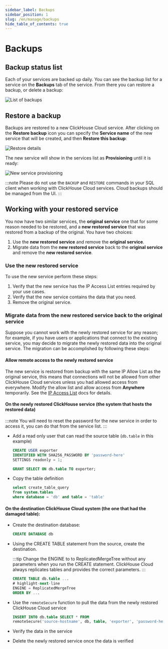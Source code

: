 ```yaml
---
sidebar_label: Backups
sidebar_position: 1
slug: /en/manage/backups
hide_table_of_contents: true
---
```



# Backups

<Tabs groupId="deployMethod">
<TabItem value="serverless" label="ClickHouse Cloud" default>

## Backup status list

Each of your services are backed up daily.  You can see the backup list for a service on the **Backups** tab of the service.  From there you can restore a backup, or delete a backup:

![List of backups](@site/docs/en/_snippets/images/cloud-backup-list.png)

## Restore a backup

Backups are restored to a new ClickHouse Cloud service.  After clicking on the **Restore backup** icon you can specify the **Service name** of the new service that will be created, and then **Restore this backup**:

![Restore details](@site/docs/en/_snippets/images/cloud-backup-restore.png)

The new service will show in the services list as **Provisioning** until it is ready:

![New service provisioning](@site/docs/en/_snippets/images/cloud-backup-new-service.png)

:::note
Please do not use the `BACKUP` and `RESTORE` commands in your SQL client when working with ClickHouse Cloud services.  Cloud backups should be managed from the UI.
:::

## Working with your restored service

You now have two similar services, the **original service** one that for some reason needed to be restored, and a **new restored service** that was restored from a backup of the original.  You have two choices:

1. Use the **new restored service** and remove the **original service**.
2. Migrate data from the **new restored service** back to the **original service** and remove the **new restored service**.

### Use the **new restored service**

To use the new service perform these steps:

1. Verify that the new service has the IP Access List entries required by your use cases.
1. Verify that the new service contains the data that you need.
1. Remove the original service.

### Migrate data from the **new restored service** back to the **original service**

Suppose you cannot work with the newly restored service for any reason; for example, if you have users or applications that connect to the existing service, you may decide to migrate the newly restored data into the original service.  The migration can be accomplished by following these steps:

#### Allow remote access to the newly restored service

The new service is restored from backup with the same IP Allow List as the original service, this means that connections will not be allowed from other ClickHouse Cloud services unless you had allowed access from everywhere.  Modify the allow list and allow access from **Anywhere** temporarily.  See the [IP Access List](/docs/en/manage/security/ip-access-list.md) docs for details.

#### On the newly restored ClickHouse service (the system that hosts the restored data)

:::note
You will need to reset the password for the new service in order to access it, you can do that from the service list.
:::

- Add a read only user that can read the source table (`db.table` in this example)
  ```sql
  CREATE USER exporter
  IDENTIFIED WITH SHA256_PASSWORD BY 'password-here'
  SETTINGS readonly = 1;
  ```

  ```sql
  GRANT SELECT ON db.table TO exporter;
  ```

- Copy the table definition
  ```sql
  select create_table_query
  from system.tables
  where database = 'db' and table = 'table'
  ```

#### On the destination ClickHouse Cloud system (the one that had the damaged table):

- Create the destination database:
  ```sql
  CREATE DATABASE db
  ```

- Using the CREATE TABLE statement from the source, create the destination.

  :::tip
  Change the ENGINE to to ReplicatedMergeTree without any parameters when you run the CREATE statement.  ClickHouse Cloud always replicates tables and provides the correct parameters.
  :::

  ```sql
  CREATE TABLE db.table ...
  # highlight-next-line
  ENGINE = ReplicatedMergeTree
  ORDER BY ...
  ```

- Use the `remoteSecure` function to pull the data from the newly restored ClickHouse Cloud service

  ```sql
  INSERT INTO db.table SELECT * FROM
  remoteSecure('source-hostname', db, table, 'exporter', 'password-here')
  ```

- Verify the data in the service
- Delete the newly restored service once the data is verified

</TabItem>
<TabItem value="selfmanaged" label="Self-managed">

<SelfManagedBackup/>

</TabItem>
</Tabs>

